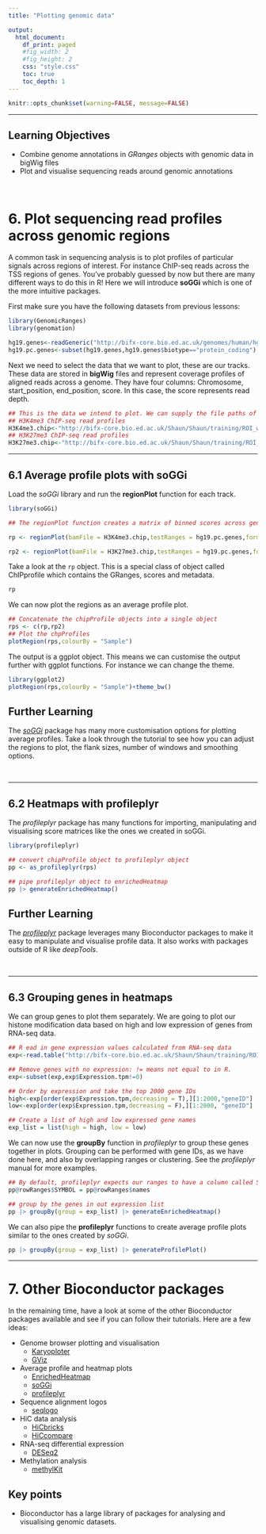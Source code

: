 ```yaml
---
title: "Plotting genomic data"

output: 
  html_document:
    df_print: paged
    #fig_width: 2
    #fig_height: 2
    css: "style.css"
    toc: true
    toc_depth: 1
---
```


<head>
<script src="https://kit.fontawesome.com/ece750edd7.js" crossorigin="anonymous"></script>
</head>

```r
knitr::opts_chunk$set(warning=FALSE, message=FALSE)
```

----

##
<div class="objectives">
<h2><i class="far fa-check-square"></i> Learning Objectives</h2>
* Combine genome annotations in *GRanges* objects with genomic data in bigWig files
* Plot and visualise sequencing reads around genomic annotations
</div>
<br>

# 6. Plot sequencing read profiles across genomic regions

A common task in sequencing analysis is to plot profiles of particular signals across regions of interest. For instance ChIP-seq reads across the TSS regions of genes. You've probably guessed by now but there are many different ways to do this in R! Here we will introduce **soGGi** which is one of the more intuitive packages. 

First make sure you have the following datasets from previous lessons:

```r
library(GenomicRanges)
library(genomation)

hg19.genes<-readGeneric("http://bifx-core.bio.ed.ac.uk/genomes/human/hg19/annotation/Ensembl.GRCh37.74.edited.genes.bed",chr = 1,start = 2,end = 3,strand = 6,meta.cols = list(name=4,symbol=5,biotype=7))
hg19.pc.genes<-subset(hg19.genes,hg19.genes$biotype=="protein_coding")
```

Next we need to select the data that we want to plot, these are our tracks. These data are stored in **bigWig** files and represent coverage profiles of aligned reads across a genome. They have four columns: Chromosome, start_position, end_position, score. In this case, the score represents read depth.

```r
## This is the data we intend to plot. We can supply the file paths of bigWig files directly:
## H3K4me3 ChIP-seq read profiles
H3K4me3.chip<-"http://bifx-core.bio.ed.ac.uk/Shaun/Shaun/training/ROI_workshop/data/H3K4me3.bw"
## H3K27me3 ChIP-seq read profiles
H3K27me3.chip<-"http://bifx-core.bio.ed.ac.uk/Shaun/Shaun/training/ROI_workshop/data/H3K27me3.bw"

```  

----

## 6.1 Average profile plots with soGGi

Load the *soGGi* library and run the **regionPlot** function for each track.

```r
library(soGGi)

## The regionPlot function creates a matrix of binned scores across genomic regions. It works with BAM files and bigwig files. Here, we supply a bigWig file and our hg19 protein coding genes.

rp <- regionPlot(bamFile = H3K4me3.chip,testRanges = hg19.pc.genes,format = "bigwig",style = "percentOfRegion")

rp2 <- regionPlot(bamFile = H3K27me3.chip,testRanges = hg19.pc.genes,format = "bigwig",style = "percentOfRegion")
```

Take a look at the `rp` object. This is a special class of object called ChIPprofile which contains the GRanges, scores and metadata.

```r
rp
```

We can now plot the regions as an average profile plot.

```r
## Concatenate the chipProfile objects into a single object
rps <- c(rp,rp2)
## Plot the chpProfiles
plotRegion(rps,colourBy = "Sample")
```

The output is a ggplot object. This means we can customise the output further with ggplot functions. For instance we can change the theme.

```r
library(ggplot2)
plotRegion(rps,colourBy = "Sample")+theme_bw()
```


<div class="resources">
<h2><i class="fas fa-book"></i> Further Learning</h2>
The [*soGGi*](https://www.bioconductor.org/packages/release/bioc/vignettes/soGGi/inst/doc/soggi.pdf) package has many more customisation options for plotting average profiles. Take a look through the tutorial to see how you can adjust the regions to plot, the flank sizes, number of windows and smoothing options.
</div>
<br>

----

## 6.2 Heatmaps with profileplyr

The *profileplyr* package has many functions for importing, manipulating and visualising score matrices like the ones we created in soGGi. 

```r
library(profileplyr)

## convert chipProfile object to profileplyr object
pp <- as_profileplyr(rps)

## pipe profileplyr object to enrichedHeatmap
pp |> generateEnrichedHeatmap()
```
  
<div class="resources">
<h2><i class="fas fa-book"></i> Further Learning</h2>
The [*profileplyr*](https://www.bioconductor.org/packages/release/bioc/vignettes/profileplyr/inst/doc/profileplyr.html) package leverages many Bioconductor packages to make it easy to manipulate and visualise profile data. It also works with packages outside of R like *deepTools*.
</div>
<br>
  
----

## 6.3 Grouping genes in heatmaps

We can group genes to plot them separately. We are going to plot our histone modification data based on high and low expression of genes from RNA-seq data.

```r
## R ead in gene expression values calculated from RNA-seq data
exp<-read.table("http://bifx-core.bio.ed.ac.uk/Shaun/Shaun/training/ROI_workshop/data/rna-seq_expression.tab",header=T,sep="\t")

## Remove genes with no expression: != means not equal to in R.
exp<-subset(exp,exp$Expression.tpm!=0)

## Order by expression and take the top 2000 gene IDs
high<-exp[order(exp$Expression.tpm,decreasing = T),][1:2000,"geneID"]
low<-exp[order(exp$Expression.tpm,decreasing = F),][1:2000, "geneID"]

## Create a list of high and low expressed gene names
exp_list = list(high = high, low = low)
```

We can now use the **groupBy** function in *profileplyr* to group these genes together in plots. Grouping can be performed with gene IDs, as we have done here, and also by overlapping ranges or clustering. See the *profileplyr* manual for more examples.

```r
## By default, profileplyr expects our ranges to have a column called SYMBOL. This doesn't exist in our data so we are going to copy from the gene names column. This is the quickest way to do this in this tutorial, but there are other methods.
pp@rowRanges$SYMBOL = pp@rowRanges$names

## group by the genes in out expression list
pp |> groupBy(group = exp_list) |> generateEnrichedHeatmap()
```

We can also pipe the **profileplyr** functions to create average profile plots similar to the ones created by *soGGi*.

```r
pp |> groupBy(group = exp_list) |> generateProfilePlot()
```

----

# 7. Other Bioconductor packages

In the remaining time, have a look at some of the other Bioconductor packages available and see if you can follow their tutorials. Here are a few ideas:

* Genome browser plotting and visualisation
    * [Karyoploter](http://bioconductor.org/packages/release/bioc/html/karyoploteR.html)
    * [GViz](https://bioconductor.org/packages/release/bioc/html/Gviz.html)
* Average profile and heatmap plots
    * [EnrichedHeatmap](https://bioconductor.org/packages/release/bioc/html/EnrichedHeatmap.html)
    * [soGGi](https://bioconductor.org/packages/release/bioc/html/soGGi.html)
    * [profileplyr](https://www.bioconductor.org/packages/release/bioc/html/profileplyr.html)
* Sequence alignment logos
    * [seqlogo](https://bioconductor.org/packages/release/bioc/vignettes/seqLogo/inst/doc/seqLogo.html)
* HiC data analysis
    * [HiCbricks](https://www.bioconductor.org/packages/release/bioc/html/HiCBricks.html)
    * [HiCcompare](https://bioconductor.org/packages/release/bioc/html/HiCcompare.html)
* RNA-seq differential expression
    * [DESeq2](https://bioconductor.org/packages/release/bioc/html/DESeq2.html)
* Methylation analysis
    * [methylKit](https://www.bioconductor.org/packages/release/bioc/vignettes/methylKit/inst/doc/methylKit.html)

<div class="key-points">
<h2><i class="fas fa-thumbtack"></i> Key points</h2>
 * Bioconductor has a large library of packages for analysing and visualising genomic datasets.
</div>
<br>



